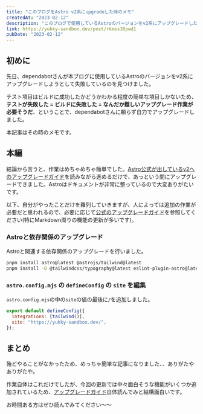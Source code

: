 ```yaml
---
title: "このブログをAstro v2系にupgradeした時のメモ"
createdAt: "2023-02-12"
description: "このブログで使用しているAstroのバージョンをv2系にアップグレードした時のメモです。"
link: https://yukky-sandbox.dev/post/rkmss30pwd1
pubDate: "2023-02-12"
---
```



## 初めに

先日、dependabotさんが本ブログに使用しているAstroのバージョンをv2系にアップグレードしようとして失敗しているのを見つけました。

テスト項目はビルドに成功したかどうかわかる程度の簡単な項目しかないため、**テストが失敗した = ビルドに失敗した = なんだか難しいアップグレード作業が必要そうだ**、ということで、dependabotさんに頼らず自力でアップグレードしました。

本記事はその時のメモです。

## 本編

結論から言うと、作業はめちゃめちゃ簡単でした。[Astro公式が出しているv2へのアップグレードガイド](https://docs.astro.build/ja/guides/upgrade-to/v2/)を読みながら進めるだけで、あっという間にアップグレードできました。Astroはドキュメントが非常に整っているので大変ありがたいです。

以下、自分がやったことだけを羅列していきますが、人によっては追加の作業が必要だと思われるので、必要に応じて[公式のアップグレードガイド](https://docs.astro.build/ja/guides/upgrade-to/v2/)を参照してください(特にMarkdown周りの機能の更新が多いです)。

### Astroと依存関係のアップグレード

Astroと関連する依存関係のアップグレードを行いました。

```bash
pnpm install astro@latest @astrojs/tailwind@latest
pnpm install -D @tailwindcss/typography@latest eslint-plugin-astro@latest prettier-plugin-astro@latest
```

### `astro.config.mjs` の `defineConfig` の `site` を編集

`astro.config.mjs`の中の`site`の値の最後に`/`を追加しました。

```javascript
export default defineConfig({
  integrations: [tailwind()],
  site: "https://yukky-sandbox.dev/",
});
```

## まとめ

殆どやることがなかったため、めっちゃ簡単な記事になりました、、ありがたやありがたや。

作業自体はこれだけでしたが、今回の更新では中々面白そうな機能がいくつか追加されているため、[アップグレードガイド](https://docs.astro.build/ja/guides/upgrade-to/v2/)自体読んでみと結構面白いです。

お時間ある方はぜひ読んでみてください〜〜
